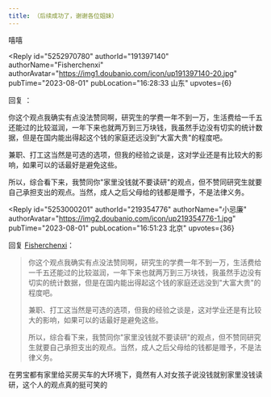 ```yaml
---
title: （后续成功了，谢谢各位姐妹）
---
```



<Forum groupName="当代家庭关系冷眼观察" groupUrl="https://www.douban.com/group/678964/" archivedAt="2025-05-16T14:26:13.651Z">
  <Post
    id="292608833"
    title="（后续成功了，谢谢各位姐妹）"
    url="https://www.douban.com/group/topic/292608833/?_spm_id=MjE1MzIzMDk1"
    pubTime="2023-08-10"
    highlightUserId="191397140"
  >
嘻嘻

<Reply
  id="5252970780"
  authorId="191397140"
  authorName="Fisherchenxi"
  authorAvatar="https://img1.doubanio.com/icon/up191397140-20.jpg"
  pubTime="2023-08-01"
  pubLocation="16:28:33 山东"
  upvotes={6}
>
回复 ：
 

你这个观点我确实有点没法赞同啊，研究生的学费一年不到一万，生活费给一千五还能过的比较滋润，一年下来也就两万到三万块钱，我虽然手边没有切实的统计数据，但是在国内能出得起这个钱的家庭还远没到"大富大贵"的程度吧。

兼职、打工这当然是可选的选项，但我的经验之谈是，这对学业还是有比较大的影响，如果可以的话最好是避免这些。

所以，综合看下来，我赞同你"家里没钱就不要读研"的观点，但不赞同研究生就要自己承担支出的观点。当然，成人之后父母给的钱都是赠予，不是法律义务。
</Reply>

<Reply
  id="5253000201"
  authorId="219354776"
  authorName="小忌廉"
  authorAvatar="https://img2.doubanio.com/icon/up219354776-1.jpg"
  pubTime="2023-08-01"
  pubLocation="16:51:23 北京"
  upvotes={36}
>
回复 [Fisherchenxi](https://www.douban.com/people/191397140/)：
 > 你这个观点我确实有点没法赞同啊，研究生的学费一年不到一万，生活费给一千五还能过的比较滋润，一年下来也就两万到三万块钱，我虽然手边没有切实的统计数据，但是在国内能出得起这个钱的家庭还远没到"大富大贵"的程度吧。
> 
> 兼职、打工这当然是可选的选项，但我的经验之谈是，这对学业还是有比较大的影响，如果可以的话最好是避免这些。
> 
> 所以，综合看下来，我赞同你"家里没钱就不要读研"的观点，但不赞同研究生就要自己承担支出的观点。当然，成人之后父母给的钱都是赠予，不是法律义务。

在男宝都有家里给买房买车的大环境下，竟然有人对女孩子说没钱就别家里没钱读研，这个人的观点真的挺可笑的
</Reply>
  </Post>
</Forum>
